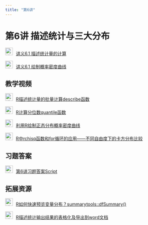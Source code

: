 ```yaml
---
title: "第6讲"
---
```


# 第6讲 描述统计与三大分布

<img src="img/teacher.png" alt="讲义" style="width: 24px; height: 24px;margin-right: 10px">[讲义6.1 描述统计量的计算](https://lizongzhang.github.io/stat/R6.1.html)

<img src="img/teacher.png" alt="讲义" style="width: 24px; height: 24px;margin-right: 10px">[讲义6.1 绘制概率密度曲线](https://lizongzhang.github.io/stat/R6.2.html)

## 教学视频 

<img src="img/video.png" alt="讲义" style="width: 24px; height: 24px;margin-right: 10px">[R描述统计量的批量计算describe函数](https://www.bilibili.com/video/BV1PF411N74S/)

<img src="img/video.png" alt="讲义" style="width: 24px; height: 24px;margin-right: 10px">[R计算分位数quantile函数](https://www.bilibili.com/video/BV1GN4y177GK/)

<img src="img/video.png" alt="讲义" style="width: 24px; height: 24px;margin-right: 10px">[利用R绘制正态分布概率密度曲线](https://www.bilibili.com/video/BV1vr4y1L75F/)

<img src="img/video.png" alt="讲义" style="width: 24px; height: 24px;margin-right: 10px">[R中rchisq函数和for循环的应用------不同自由度下的卡方分布比较](https://www.bilibili.com/video/BV1ga411T7vS/)

## 习题答案 

<img src="img/teacher.png" alt="讲义" style="width: 24px; height: 24px;margin-right: 10px">[第6讲习题答案Script](https://lizongzhang.github.io/stat/6solution.html)

## 拓展资源 

<img src="img/video.png" alt="讲义" style="width: 24px; height: 24px;margin-right: 10px">[R如何快速预览变量分布？summarytools::dfSummary()](https://www.bilibili.com/video/BV1yj411t71t/)

<img src="img/video.png" alt="讲义" style="width: 24px; height: 24px;margin-right: 10px">[R描述统计输出结果的表格化及导出到word文档](https://www.bilibili.com/video/BV1WN411w7wd/)

